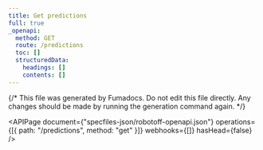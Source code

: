 ```yaml
---
title: Get predictions
full: true
_openapi:
  method: GET
  route: /predictions
  toc: []
  structuredData:
    headings: []
    contents: []
---
```


{/* This file was generated by Fumadocs. Do not edit this file directly. Any changes should be made by running the generation command again. */}

<APIPage
  document={"specfiles-json/robotoff-openapi.json"}
  operations={[{ path: "/predictions", method: "get" }]}
  webhooks={[]}
  hasHead={false}
/>
